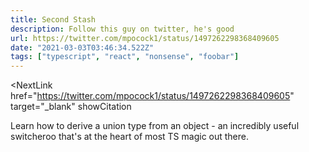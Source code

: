 ```yaml
---
title: Second Stash
description: Follow this guy on twitter, he's good
url: https://twitter.com/mpocock1/status/1497262298368409605
date: "2021-03-03T03:46:34.522Z"
tags: ["typescript", "react", "nonsense", "foobar"]
---
```


<NextLink
  href="https://twitter.com/mpocock1/status/1497262298368409605"
  target="_blank"
  showCitation
>
  Learn how to derive a union type from an object - an incredibly useful
  switcheroo that's at the heart of most TS magic out there.
</NextLink>
